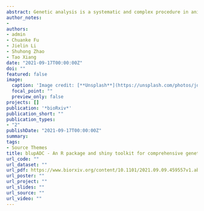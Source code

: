 ```yaml
---
abstract: Genetic analysis is a systematic and complex procedure in animal and plant breeding. With fast development of high-throughput genotyping techniques and algorithms, animal and plant breeding has entered into a genomic era. However, there is a lack of software, which can be used to process comprehensive genetic analyses, in the routine animal and plant breeding program. To make the whole genetic analysis in animal and plant breeding straightforward, we developed a powerful, robust and fast R package that includes genomic data format conversion, genomic data quality control and genotype imputation, breed composition analysis, pedigree tracing, analysis and visualization, pedigree-based and genomic-based relationship matrix construction, and genomic evaluation. In addition, to simplify the application of this package, we also developed a shiny toolkit for users.
author_notes:
- 
authors:
- admin
- Chuanke Fu
- Jielin Li
- Shuhong Zhao
- Tao Xiang
date: "2021-09-17T00:00:00Z"
doi: ""
featured: false
image:
  caption: 'Image credit: [**Unsplash**](https://unsplash.com/photos/jdD8gXaTZsc)'
  focal_point: ""
  preview_only: false
projects: []
publication: '*bioRxiv*'
publication_short: ""
publication_types:
- "2"
publishDate: "2021-09-17T00:00:00Z"
summary:
tags:
- Source Themes
title: blupADC - An R package and shiny toolkit for comprehensive genetic data analysis in animal and plant breeding
url_code: ""
url_dataset: ""
url_pdf: https://www.biorxiv.org/content/10.1101/2021.09.09.459557v1.abstract
url_poster: ""
url_project: ""
url_slides: ""
url_source: ""
url_video: ""
---
```

